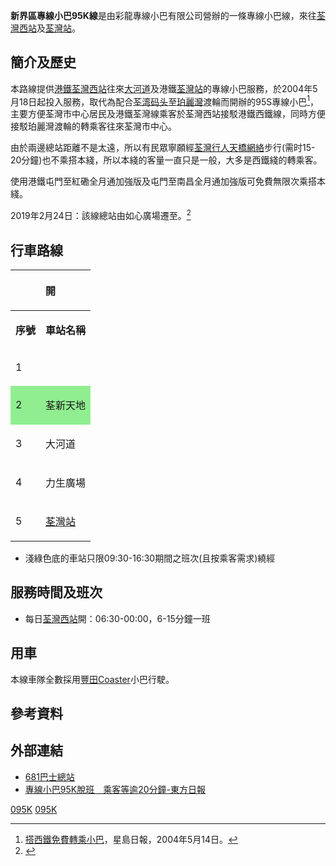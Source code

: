 {{公共汽車路線基礎資訊
|路線名稱=新界區專線小巴95K線
|代表圖像=NTMinibus95K LK0578.jpg
|經營者=彩龍專線小巴
|路線用車=[[豐田Coaster|豐田Coaster]]
|起點站=[[荃灣西站|荃灣西站]]
|途經地點=[[大河道|大河道]]
|終點站=[[荃灣站|荃灣站]]
|路線性質=
|全程行駛里程=
|全程行車時間=
|服務時間=06:30-00:00
|班次頻率=6-15分
|特別班次=
|全程收費=$4.0
|分段收費站點=
|服務時間以外替代路線=
|主要競爭交通=[[新界區專線小巴301線|新界區專線小巴301線]]<br/>步行
|備註=
|走線圖=NTMinibus95K RtMap.png
|走線圖說明=此線的走線圖
}}

'''新界區專線小巴95K線'''是由彩龍專線小巴有限公司營辦的一條專線小巴線，來往[[荃灣西站|荃灣西站]]及[[荃灣站|荃灣站]]。

==簡介及歷史==
本路線提供[[港鐵|港鐵]][[荃灣西站|荃灣西站]]往來[[大河道|大河道]]及港鐵[[荃灣站|荃灣站]]的專線小巴服務，於2004年5月18日起投入服務，取代為配合[[荃湾码头|荃湾码头]]至[[珀麗灣|珀麗灣]]渡輪而開辦的95S專線小巴<ref>[http://www.singtao.com/archive/fullstory.asp?andor=or&year1=2004&month1=05&day1=01&year2=2004&month2=05&day2=15&category=&id=20040514a09&keyword1=&keyword2= 搭西鐵免費轉乘小巴]，星島日報，2004年5月14日。</ref>，主要方便荃灣市中心居民及港鐵荃灣線乘客於荃灣西站接駁港鐵西鐵線，同時方便接駁珀麗灣渡輪的轉乘客往來荃灣市中心。

由於兩邊總站距離不是太遠，所以有民眾寧願經[[荃灣行人天橋網絡|荃灣行人天橋網絡]]步行(需时15-20分鐘)也不乘搭本綫，所以本綫的客量一直只是一般，大多是西鐵綫的轉乘客。

使用港鐵屯門至紅磡全月通加強版及屯門至南昌全月通加強版可免費無限次乘搭本綫。

2019年2月24日：該線總站由如心廣場遷至{{pti|荃灣（海貴路）}}。<ref>{{Cite web |url=https://www.td.gov.hk/tc/traffic_notices/index_id_54724.html |title=荃灣海貴路公共運輸交匯處啟用 |access-date=2019-02-25 |archive-date=2019-02-25 |archive-url=https://web.archive.org/web/20190225103149/https://www.td.gov.hk/tc/traffic_notices/index_id_54724.html |dead-url=no }}</ref>

==行車路線==
{| class="wikitable" style="text-align: center"
! colspan="3" |{{pti|荃灣（海貴路）}}開|| colspan="3" |[[荃灣站|荃灣站]]'''開'''
|-
!'''序號'''||'''車站名稱'''||'''位置'''||'''序號'''||'''車站名稱'''||'''位置'''
|-
|1||{{pti|荃灣（海貴路）}}||海貴路||1||[[荃灣站|荃灣站]]||西樓角路
|-
|style="background:lightgreen"|2||style="background:lightgreen"|荃新天地||style="background:lightgreen"|禾笛街||2||大河道||大河道
|-
|3||大河道||大河道||3||{{pti|荃灣（海貴路）}}||海貴路
|-
|4||力生廣場||青山公路 – 荃灣段|| colspan="3" rowspan="2" |
|-
|5||[[荃灣站|荃灣站]]||西樓角路
|}
*淺綠色底的車站只限09:30-16:30期間之班次(且按乘客需求)繞經

==服務時間及班次==
*每日[[荃灣西站|荃灣西站]]開：06:30-00:00，6-15分鐘一班

==用車==
本線車隊全數採用[[豐田Coaster|豐田Coaster]]小巴行駛。
==參考資料==
{{reflist}}
==外部連結==
*[http://www.681busterminal.com/version2/index.php?fi=a201&id=364 681巴士總站] {{Wayback|url=http://www.681busterminal.com/version2/index.php?fi=a201&id=364 |date=20160305095133 }}
*[http://hk.on.cc/hk/bkn/cnt/news/20141020/bkn-20141020185815518-1020_00822_001.html 專線小巴95K脫班　乘客等逾20分鐘-東方日報] {{Wayback|url=http://hk.on.cc/hk/bkn/cnt/news/20141020/bkn-20141020185815518-1020_00822_001.html |date=20180403174053 }}
{{荃湾区小巴路线列表}}

[[Category:新界區小巴路線|095K]]
[[Category:荃灣區小巴路線|095K]]